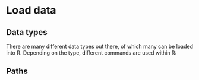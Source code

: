# Load data

## Data types
There are many different data types out there, of which many can be loaded into R. Depending on the type, different commands are used within R:


## Paths